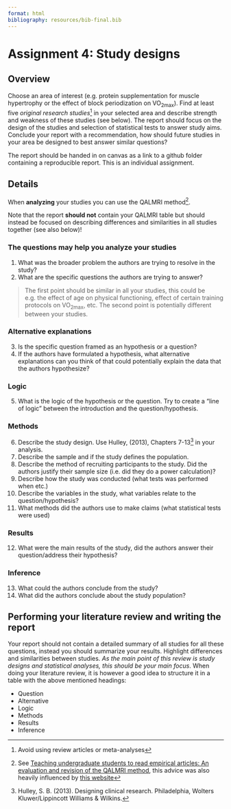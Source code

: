 ```yaml
---
format: html
bibliography: resources/bib-final.bib
---
```

# Assignment 4: Study designs


## Overview
Choose an area of interest (e.g. protein supplementation for muscle hypertrophy or the effect of block
periodization on VO<sub>2max</sub>). Find at least five *original research studies*^[Avoid using review articles or meta-analyses] in your selected area and describe strength and weakness of these studies (see below). The report should focus on the design of the studies and selection of statistical tests to answer study aims.
Conclude your report with a recommendation, how should future studies in your area be designed to best
answer similar questions?

The report should be handed in on canvas as a link to a github folder containing a reproducible report. This is an individual assignment.


## Details

When **analyzing** your studies you can use the QALMRI method^[See [Teaching undergraduate students to read empirical articles: An evaluation and revision of the QALMRI method](https://psyarxiv.com/p39sc/), this advice was also heavily influenced by [this website](https://bartlettje.github.io/2021-10-06-learning-to-read-scientific-journal-articles/)].

Note that the report **should not** contain your QALMRI table but should instead be focused on describing differences and similarities in all studies together (see also below)!

### The questions may help you analyze your studies

1. What was the broader problem the authors are trying to resolve in the study?
2. What are the specific questions the authors are trying to answer?

> The first point should be similar in all your studies, this could be e.g. the effect of age on physical functioning, effect of certain training protocols on VO<sub>2max</sub>, etc.
The second point is potentially different between your studies.

### Alternative explanations

3. Is the specific question framed as an hypothesis or a question?
4. If the authors have formulated a hypothesis, what alternative explanations can you think of that could potentially explain the data that the authors hypothesize?

### Logic

5. What is the logic of the hypothesis or the question. Try to create a "line of logic" between the introduction and the question/hypothesis.

### Methods

6. Describe the study design. Use Hulley, (2013), Chapters 7-13^[Hulley, S. B. (2013). Designing clinical research. Philadelphia, Wolters Kluwer/Lippincott Williams & Wilkins.] in your analysis.
7. Describe the sample and if the study defines the population.
8. Describe the method of recruiting participants to the study. Did the authors justify their sample size (i.e. did they do a power calculation)?
9. Describe how the study was conducted (what tests was performed when etc.)
10. Describe the variables in the study, what variables relate to the question/hypothesis?
11. What methods did the authors use to make claims (what statistical tests were used)

### Results
12. What were the main results of the study, did the authors answer their question/address their hypothesis?

### Inference
13. What could the authors conclude from the study?
14. What did the authors conclude about the study population?

## Performing your literature review and writing the report

Your report should not contain a detailed summary of all studies for all these questions, instead you should summarize your results. Highlight differences and similarities between studies. *As the main point of this review is study designs and statistical analyses, this should be your main focus*. When doing your literature review, it is however a good idea to structure it in a table with the above mentioned headings:

- Question
- Alternative
- Logic
- Methods 
- Results
- Inference

